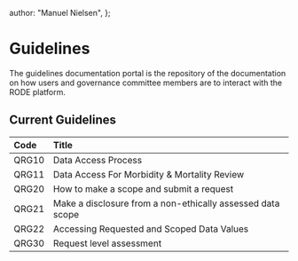   author: "Manuel Nielsen",
};

# Guidelines

The guidelines documentation portal is the repository of the documentation on how users and governance committee members are to interact with the RODE platform.

## Current Guidelines

| Code  | Title                                                      |
| :---- | :--------------------------------------------------------- |
| QRG10 | Data Access Process                                        |
| QRG11 | Data Access For Morbidity & Mortality Review               |
| QRG20 | How to make a scope and submit a request                   |
| QRG21 | Make a disclosure from a non-ethically assessed data scope |
| QRG22 | Accessing Requested and Scoped Data Values                 |
| QRG30 | Request level assessment                                   |
